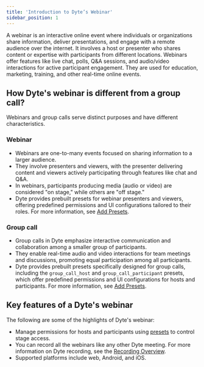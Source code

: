 ```yaml
---
title: 'Introduction to Dyte’s Webinar'
sidebar_position: 1
---
```


A webinar is an interactive online event where individuals or organizations share information, deliver presentations, and engage with a remote audience over the internet. It involves a host or presenter who shares content or expertise with participants from different locations. Webinars offer features like live chat, polls, Q&A sessions, and audio/video interactions for active participant engagement. They are used for education, marketing, training, and other real-time online events.

## How Dyte's webinar is different from a group call?

Webinars and group calls serve distinct purposes and have different characteristics.

### Webinar

- Webinars are one-to-many events focused on sharing information to a larger audience.
- They involve presenters and viewers, with the presenter delivering content and viewers actively participating through features like chat and Q&A.
- In webinars, participants producing media (audio or video) are considered "on stage," while others are "off stage."
- Dyte provides prebuilt presets for webinar presenters and viewers, offering predefined permissions and UI configurations tailored to their roles. For more information, see [Add Presets](/guides/integrate-core-features/add-presets).

### Group call

- Group calls in Dyte emphasize interactive communication and collaboration among a smaller group of participants.
- They enable real-time audio and video interactions for team meetings and discussions, promoting equal participation among all participants.
- Dyte provides prebuilt presets specifically designed for group calls, including the `group_call_host` and `group_call_participant` presets, which offer predefined permissions and UI configurations for hosts and participants. For more information, see [Add Presets](/guides/integrate-core-features/add-presets).

## Key features of a Dyte's webinar

The following are some of the highlights of Dyte's webinar:

- Manage permissions for hosts and participants using [presets](/guides/integrate-core-features/add-presets) to control stage access.
- You can record all the webinars like any other Dyte meeting. For more information on Dyte recording, see the [Recording Overview](/guides/recording/recording-overview).
- Supported platforms include web, Android, and iOS.
